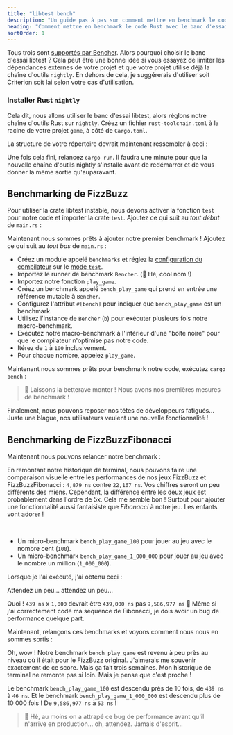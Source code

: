 ```yaml
---
title: "libtest bench"
description: "Un guide pas à pas sur comment mettre en benchmark le code Rust avec le banc d'essai libtest"
heading: "Comment mettre en benchmark le code Rust avec le banc d'essai libtest"
sortOrder: 1
---
```



<Benchmarking />

<FizzBuzzRust />

<StepByStepRust />

<MicroVsMacro />

<BenchmarkingRust />

Tous trois sont [supportés par Bencher](/docs/fr/explanation/adapters/). Alors pourquoi choisir le banc d'essai libtest ?
Cela peut être une bonne idée si vous essayez de limiter les dépendances externes de votre projet et que votre projet utilise déjà la chaîne d'outils `nightly`.
En dehors de cela, je suggérerais d'utiliser soit Criterion soit Iai selon votre cas d'utilisation.

### Installer Rust `nightly`

Cela dit, nous allons utiliser le banc d'essai libtest, alors réglons notre chaîne d'outils Rust sur `nightly`.
Créez un fichier `rust-toolchain.toml` à la racine de votre projet `game`, à côté de `Cargo.toml`.

<RustToolchainRustBenchCode />

La structure de votre répertoire devrait maintenant ressembler à ceci :

<RustToolchainRustBenchTree />

Une fois cela fini, relancez `cargo run`.
Il faudra une minute pour que la nouvelle chaîne d'outils nightly s'installe avant de redémarrer et de vous donner la même sortie qu'auparavant.

<FizzBuzzRefactorRust />

## Benchmarking de FizzBuzz

Pour utiliser la crate libtest instable, nous devons activer la fonction `test` pour notre code et importer la crate `test`. Ajoutez ce qui suit au _tout début_ de `main.rs` :

<TestCreateRustBenchCode />

Maintenant nous sommes prêts à ajouter notre premier benchmark !
Ajoutez ce qui suit au _tout bas_ de `main.rs` :

<BenchPlayGameRustBenchCode />

- Créez un module appelé `benchmarks` et réglez la [configuration du compilateur](https://doc.rust-lang.org/reference/conditional-compilation.html#the-cfg-attribute) sur le [mode `test`](https://doc.rust-lang.org/book/ch11-03-test-organization.html#the-tests-module-and-cfgtest).
- Importez le runner de benchmark `Bencher`. (🐰 Hé, cool nom !)
- Importez notre fonction `play_game`.
- Créez un benchmark appelé `bench_play_game` qui prend en entrée une référence mutable à `Bencher`.
- Configurez l'attribut `#[bench]` pour indiquer que `bench_play_game` est un benchmark.
- Utilisez l'instance de `Bencher` (`b`) pour exécuter plusieurs fois notre macro-benchmark.
- Exécutez notre macro-benchmark à l'intérieur d'une "boîte noire" pour que le compilateur n'optimise pas notre code.
- Itérez de `1` à `100` inclusivement.
- Pour chaque nombre, appelez `play_game`.

Maintenant nous sommes prêts pour benchmark notre code, exécutez `cargo bench` :

<BenchPlayGameRustBenchOutput />

> 🐰 Laissons la betterave monter ! Nous avons nos premières mesures de benchmark !

Finalement, nous pouvons reposer nos têtes de développeurs fatigués...
Juste une blague, nos utilisateurs veulent une nouvelle fonctionnalité !

<FizzBuzzFibonacciRust>
  <PlayGameRustCode />
</FizzBuzzFibonacciRust>

## Benchmarking de FizzBuzzFibonacci

Maintenant nous pouvons relancer notre benchmark :

<BenchPlayGameFibonacciRustBenchOutput />

En remontant notre historique de terminal, nous pouvons faire une comparaison visuelle entre les performances de nos jeux FizzBuzz et FizzBuzzFibonacci : `4,879 ns` contre `22,167 ns`.
Vos chiffres seront un peu différents des miens.
Cependant, la différence entre les deux jeux est probablement dans l'ordre de 5x.
Cela me semble bon ! Surtout pour ajouter une fonctionnalité aussi fantaisiste que _Fibonacci_ à notre jeu.
Les enfants vont adorer !

<FizzBuzzFibonacciOpenRust>
  <FizzBuzzFibonacciOpenRustCode />
</FizzBuzzFibonacciOpenRust>

<TheEnd />

<br />

<OnFire />

<BenchPlayGameOnFireRustBenchCode />

- Un micro-benchmark `bench_play_game_100` pour jouer au jeu avec le nombre cent (`100`).
- Un micro-benchmark `bench_play_game_1_000_000` pour jouer au jeu avec le nombre un million (`1_000_000`).

Lorsque je l'ai exécuté, j'ai obtenu ceci :

<BenchPlayGameOnFireRustBenchOutputStart />

Attendez un peu... attendez un peu...

<BenchPlayGameOnFireRustBenchOutput />

Quoi ! `439 ns` x `1,000` devrait être `439,000 ns` pas `9,586,977 ns` 🤯
Même si j'ai correctement codé ma séquence de Fibonacci, je dois avoir un bug de performance quelque part.

<FizzBuzzFibonacciFixRust />

Maintenant, relançons ces benchmarks et voyons comment nous nous en sommes sortis :

<BenchPlayGameFixRustBenchOutput />

Oh, wow ! Notre benchmark `bench_play_game` est revenu à peu près au niveau où il était pour le FizzBuzz original.
J'aimerais me souvenir exactement de ce score. Mais ça fait trois semaines.
Mon historique de terminal ne remonte pas si loin.
Mais je pense que c'est proche !

Le benchmark `bench_play_game_100` est descendu près de 10 fois, de `439 ns` à `46 ns`.
Et le benchmark `bench_play_game_1_000_000` est descendu plus de 10 000 fois ! De `9,586,977 ns` à `53 ns` !

> 🐰 Hé, au moins on a attrapé ce bug de performance avant qu'il n'arrive en production... oh, attendez. Jamais d'esprit...

<CatchInCi />

<CatchInCiRustBenchOutput />

<CatchInCiPlot />

<CatchInCiPlotRustBench title="Comment faire du Benchmark sur Rust avec le banc d'essai libtest" />

<BencherFooter />
